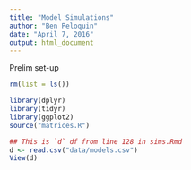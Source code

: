 ```yaml
---
title: "Model Simulations"
author: "Ben Peloquin"
date: "April 7, 2016"
output: html_document
---
```


Prelim set-up
```r
rm(list = ls())
```

```r
library(dplyr)
library(tidyr)
library(ggplot2)
source("matrices.R")
```

```r
## This is `d` df from line 128 in sims.Rmd
d <- read.csv("data/models.csv")
View(d)
```

